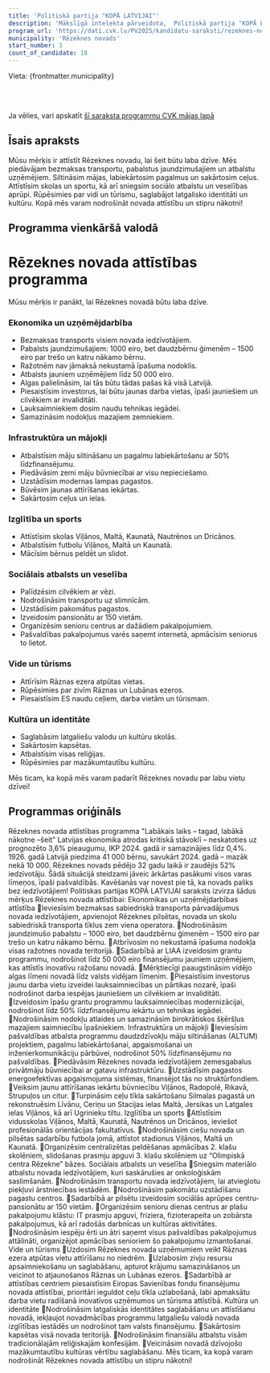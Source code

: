 ```yaml
---
title: 'Politiskā partija "KOPĀ LATVIJAI"'
description: 'Mākslīgā intelekta pārveidota,  Politiskā partija "KOPĀ LATVIJAI" - Rēzeknes novads programma vienkāršā valodā'
program_url: 'https://dati.cvk.lv/PV2025/kandidatu-saraksti/rezeknes-novads/politiska-partija-kopa-latvijai'
municipality: 'Rēzeknes novads'
start_number: 3
count_of_candidate: 18
---
```



Vieta: {frontmatter.municipality}<br/>

<Badge text="Ekonomikas attīstība" variant="note" size="small" /> <Badge text="Infrastruktūras uzlabošana" variant="note" size="small" /> <Badge text="Sociālais atbalsts iedzīvotājiem" variant="note" size="small" /> <Badge text="Latgaliskās identitātes saglabāšana" variant="note" size="small" /> <Badge text="Uzņēmējdarbības atbalsts" variant="note" size="small" />

<br/><br/> 

<Card title='Šis ir mākslīga intelekta ģenerēts apraksts' icon='starlight'>
    Ja vēlies, vari apskatīt <a href={frontmatter.program_url} target='_blank'>šī saraksta programmu CVK mājas lapā</a>
    </Card>

## Īsais apraksts

Mūsu mērķis ir attīstīt Rēzeknes novadu, lai šeit būtu laba dzīve. Mēs piedāvājam bezmaksas transportu, pabalstus jaundzimušajiem un atbalstu uzņēmējiem. Siltināsim mājas, labiekārtosim pagalmus un sakārtosim ceļus. Attīstīsim skolas un sportu, kā arī sniegsim sociālo atbalstu un veselības aprūpi. Rūpēsimies par vidi un tūrismu, saglabājot latgalisko identitāti un kultūru. Kopā mēs varam nodrošināt novada attīstību un stipru nākotni!

## Programma vienkāršā valodā

# Rēzeknes novada attīstības programma

Mūsu mērķis ir panākt, lai Rēzeknes novadā būtu laba dzīve.

### Ekonomika un uzņēmējdarbība

*   Bezmaksas transports visiem novada iedzīvotājiem.
*   Pabalsts jaundzimušajiem: 1000 eiro, bet daudzbērnu ģimenēm – 1500 eiro par trešo un katru nākamo bērnu.
*   Ražotnēm nav jāmaksā nekustamā īpašuma nodoklis.
*   Atbalsts jauniem uzņēmējiem līdz 50 000 eiro.
*   Algas palielināsim, lai tās būtu tādas pašas kā visā Latvijā.
*   Piesaistīsim investorus, lai būtu jaunas darba vietas, īpaši jauniešiem un cilvēkiem ar invaliditāti.
*   Lauksaimniekiem dosim naudu tehnikas iegādei.
*   Samazināsim nodokļus mazajiem zemniekiem.

### Infrastruktūra un mājokļi

*   Atbalstīsim māju siltināšanu un pagalmu labiekārtošanu ar 50% līdzfinansējumu.
*   Piedāvāsim zemi māju būvniecībai ar visu nepieciešamo.
*   Uzstādīsim modernas lampas pagastos.
*   Būvēsim jaunas attīrīšanas iekārtas.
*   Sakārtosim ceļus un ielas.

### Izglītība un sports

*   Attīstīsim skolas Viļānos, Maltā, Kaunatā, Nautrēnos un Dricānos.
*   Atbalstīsim futbolu Viļānos, Maltā un Kaunatā.
*   Mācīsim bērnus peldēt un slidot.

### Sociālais atbalsts un veselība

*   Palīdzēsim cilvēkiem ar vēzi.
*   Nodrošināsim transportu uz slimnīcām.
*   Uzstādīsim pakomātus pagastos.
*   Izveidosim pansionātu ar 150 vietām.
*   Organizēsim senioru centrus ar dažādiem pakalpojumiem.
*   Pašvaldības pakalpojumus varēs saņemt internetā, apmācīsim seniorus to lietot.

### Vide un tūrisms

*   Attīrīsim Rāznas ezera atpūtas vietas.
*   Rūpēsimies par zivīm Rāznas un Lubānas ezeros.
*   Piesaistīsim ES naudu ceļiem, darba vietām un tūrismam.

### Kultūra un identitāte

*   Saglabāsim latgaliešu valodu un kultūru skolās.
*   Sakārtosim kapsētas.
*   Atbalstīsim visas reliģijas.
*   Rūpēsimies par mazākumtautību kultūru.

Mēs ticam, ka kopā mēs varam padarīt Rēzeknes novadu par labu vietu dzīvei!

## Programmas oriģināls

Rēzeknes novada attīstības programma
"Labākais laiks – tagad, labākā nākotne –šeit"
Latvijas ekonomika atrodas kritiskā stāvoklī – neskatoties uz prognozēto 3,6% pieaugumu, IKP 2024. gadā ir samazinājies līdz 0,4%. 1926. gadā Latvijā piedzima 41 000 bērnu, savukārt 2024. gadā – mazāk nekā 10 000. Rēzeknes novads pēdējo 32 gadu laikā ir zaudējis 52% iedzīvotāju. Šādā situācijā steidzami jāveic ārkārtas pasākumi visos varas līmeņos, īpaši pašvaldībās. Kavēšanās var novest pie tā, ka novads paliks bez iedzīvotājiem!
Politiskas partijas KOPĀ LATVIJAI saraksts izvirza šādus mērķus Rēzeknes novada attīstībai:
Ekonomikas un uzņēmējdarbības attīstība
Ieviesīsim bezmaksas sabiedriskā transporta pārvadājumus novada iedzīvotājiem, apvienojot Rēzeknes pilsētas, novada un skolu sabiedriskā transporta tīklus zem viena operatora.
Nodrošināsim jaundzimušo pabalstu – 1000 eiro, bet daudzbērnu ģimenēm – 1500 eiro par trešo un katru nākamo bērnu.
Atbrīvosim no nekustamā īpašuma nodokļa visas ražotnes novada teritorijā.
Sadarbībā ar LIAA izveidosim grantu programmu, nodrošinot līdz 50 000 eiro finansējumu jauniem uzņēmējiem, kas attīstīs inovatīvu ražošanu novadā.
Mērķtiecīgi paaugstināsim vidējo algas līmeni novadā līdz valsts vidējam līmenim.
Piesaistīsim investorus jaunu darba vietu izveidei lauksaimniecības un pārtikas nozarē, īpaši nodrošinot darba iespējas jauniešiem un cilvēkiem ar invaliditāti.
Izveidosim īpašu grantu programmu lauksaimniecības modernizācijai, nodrošinot līdz 50% līdzfinansējumu iekārtu un tehnikas iegādei.
Nodrošināsim nodokļu atlaides un samazināsim birokrātiskos šķēršļus mazajiem saimniecību īpašniekiem.
Infrastruktūra un mājokļi
Ieviesīsim pašvaldības atbalsta programmu daudzdzīvokļu māju siltināšanas (ALTUM) projektiem, pagalmu labiekārtošanai, apgaismošanai un inženierkomunikāciju pārbūvei, nodrošinot 50% līdzfinansējumu no pašvaldības.
Piedāvāsim Rēzeknes novada iedzīvotājiem zemesgabalus privātmāju būvniecībai ar gatavu infrastruktūru.
Uzstādīsim pagastos energoefektīvas apgaismojuma sistēmas, finansējot tās no struktūrfondiem.
Veiksim jaunu attīrīšanas iekārtu būvniecību Viļānos, Radopolē, Rikavā, Strupuļos un citur.
Turpināsim ceļu tīkla sakārtošanu Silmalas pagastā un rekonstruēsim Līvānu, Ceriņu un Stacijas ielas Maltā, Jersikas un Latgales ielas Viļānos, kā arī Ugrinieku tiltu.
Izglītība un sports
Attīstīsim vidusskolas Viļānos, Maltā, Kaunatā, Nautrēnos un Dricānos, ieviešot profesionālās orientācijas fakultatīvus.
Nodrošināsim ciešu novada un pilsētas sadarbību futbola jomā, attīstot stadionus Viļānos, Maltā un Kaunatā.
Organizēsim centralizētas peldēšanas apmācības 2. klašu skolēniem, slidošanas prasmju apguvi 3. klašu skolēniem uz “Olimpiskā centra Rēzekne” bāzes.
Sociālais atbalsts un veselība
Sniegsim materiālo atbalstu novada iedzīvotājiem, kuri saskārušies ar onkoloģiskām saslimšanām.
Nodrošināsim transportu novada iedzīvotājiem, lai atvieglotu piekļuvi ārstniecības iestādēm.
Nodrošināsim pakomātu uzstādīšanu pagastu centros.
Sadarbībā ar pilsētu izveidosim sociālās aprūpes centru-pansionātu ar 150 vietām.
Organizēsim senioru dienas centrus ar plašu pakalpojumu klāstu: IT prasmju apguvi, friziera, fizioterapeita un zobārsta pakalpojumus, kā arī radošās darbnīcas un kultūras aktivitātes.
Nodrošināsim iespēju ērti un ātri saņemt visus pašvaldības pakalpojumus attālināti, organizējot apmācības senioriem šo pakalpojumu izmantošanai.
Vide un tūrisms
Uzdosim Rēzeknes novada uzņēmumiem veikt Rāznas ezera atpūtas vietu attīrīšanu no niedrēm.
Uzlabosim zivju resursu apsaimniekošanu un saglabāšanu, apturot krājumu samazināšanos un veicinot to atjaunošanos Rāznas un Lubānas ezeros.
Sadarbībā ar attīstības centriem piesaistīsim Eiropas Savienības fondu finansējumu novada attīstībai, prioritāri ieguldot ceļu tīkla uzlabošanā, labi apmaksātu darba vietu radīšanā inovatīvos uzņēmumos un tūrisma attīstībā.
Kultūra un identitāte
Nodrošināsim latgaliskās identitātes saglabāšanu un attīstīšanu novadā, iekļaujot novadmācības programmu latgaliešu valodā novada izglītības iestādēs un nodrošinot tam valsts finansējumu.
Sakārtosim kapsētas visā novada teritorijā.
Nodrošināsim finansiālu atbalstu visām tradicionālajām reliģiskajām konfesijām.
Veicināsim novadā dzīvojošo mazākumtautību kultūras vērtību saglabāšanu.
Mēs ticam, ka kopā varam nodrošināt Rēzeknes novada attīstību un stipru nākotni!
